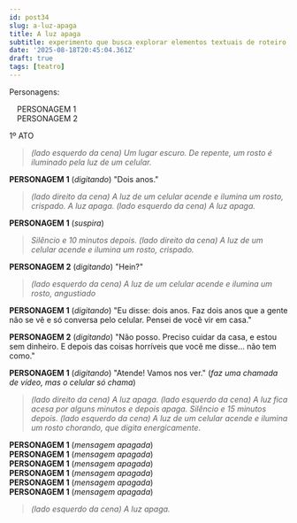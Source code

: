 ```yaml
---
id: post34
slug: a-luz-apaga
title: A luz apaga
subtitle: experimento que busca explorar elementos textuais de roteiro de teatro
date: '2025-08-18T20:45:04.361Z'
draft: true
tags: [teatro]
---
```

Personagens: 

&emsp;PERSONAGEM 1  
&emsp;PERSONAGEM 2

1º ATO

>_(lado esquerdo da cena) Um lugar escuro. De repente, um rosto
é iluminado pela luz de um celular._

**PERSONAGEM 1** (_digitando_) "Dois anos."

>_(lado direito da cena) A luz de um celular acende e ilumina um rosto, crispado. 
A luz apaga. (lado esquerdo da cena) A luz apaga._

**PERSONAGEM 1** (_suspira_)

>_Silêncio e 10 minutos depois. (lado direito da cena) A luz de um celular acende e 
ilumina um rosto, crispado._  

**PERSONAGEM 2** (_digitando_) "Hein?"

> _(lado esquerdo da cena) A luz de um celular acende e ilumina um rosto, angustiado_

**PERSONAGEM 1** (_digitando_) "Eu disse: dois anos. Faz dois anos que a gente não se vê
e só conversa pelo celular. Pensei de você vir em casa."

**PERSONAGEM 2** (_digitando_) "Não posso. Preciso cuidar da casa, e estou sem dinheiro.
E depois das coisas horríveis que você me disse... não tem como."

**PERSONAGEM 1** (_digitando_) "Atende! Vamos nos ver." (_faz uma chamada de vídeo, 
mas o celular só chama_)

>_(lado direito da cena) A luz apaga. (lado esquerdo da cena) A luz fica acesa por alguns 
minutos e depois apaga. Silêncio e 15 minutos depois. (lado esquerdo da cena) A luz de um 
celular acende e ilumina um rosto chorando, que digita energicamente._

**PERSONAGEM 1** (_mensagem apagada_)  
**PERSONAGEM 1** (_mensagem apagada_)  
**PERSONAGEM 1** (_mensagem apagada_)  
**PERSONAGEM 1** (_mensagem apagada_)  
**PERSONAGEM 1** (_mensagem apagada_)  
**PERSONAGEM 1** (_mensagem apagada_)  

> _(lado esquerdo da cena) A luz apaga._